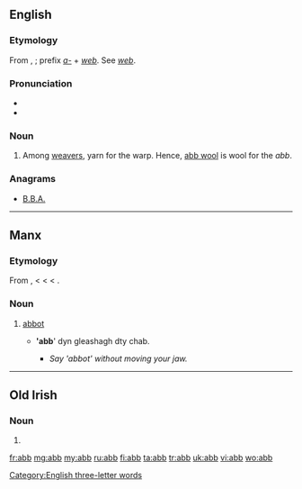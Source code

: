 ==English==

===Etymology===
From {{etyl|ang}} {{term|aweb|āweb|lang=ang}}, {{term|ab|āb|lang=ang}}; prefix ''[[a-]]'' + ''[[web]]''. See ''[[web]]''.

===Pronunciation===
* {{IPA|/æb/}}
* {{rhymes|æb}}

===Noun===
{{en-noun}}

# Among [[weavers]], yarn for the warp. Hence, [[abb wool]] is wool for the ''abb''.

===Anagrams===
* [[B.B.A.#English|B.B.A.]]

[[Category:English three-letter words]]

----

==Manx==

===Etymology===
From {{etyl|sga|gv}} {{term|ap|lang=sga}}, {{term|abb|lang=sga}} < {{etyl|la|gv}} {{term|abbas|abbās, abbātis|lang=la}} < {{etyl|grc|gv}} {{term|ἀββᾶς|tr=abbas|lang=grc|sc=polytonic}} < {{etyl|arc|gv}} {{term|אבא||father|lang=arc|tr=’abbā|sc=Hebr}}.

===Noun===
{{infl|gv|noun|g=m}}

# {{Christianity|lang=gv}} [[abbot]]
#* {{l|gv|abbyr|Abbyr}} ''''abb'''' dyn gleashagh dty chab.
#** ''Say 'abbot' without moving your jaw.''

----

==Old Irish==

===Noun===
{{infl|sga|noun|g=m}}

# {{alternative spelling of|ap|lang=sga}}

[[fr:abb]]
[[mg:abb]]
[[my:abb]]
[[ru:abb]]
[[fi:abb]]
[[ta:abb]]
[[tr:abb]]
[[uk:abb]]
[[vi:abb]]
[[wo:abb]]